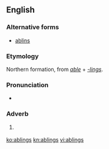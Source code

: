 ==English==

===Alternative forms===
* [[ablins]]

===Etymology===
Northern formation, from ''[[able]]'' + ''[[-lings]]''.

===Pronunciation===
* {{IPA|/ˈeɪblɪnz/}}

===Adverb===
{{en-adv|-}}

# {{context|British|dialectal|lang=en}} {{alternative form of|aiblins}}

[[ko:ablings]]
[[kn:ablings]]
[[vi:ablings]]